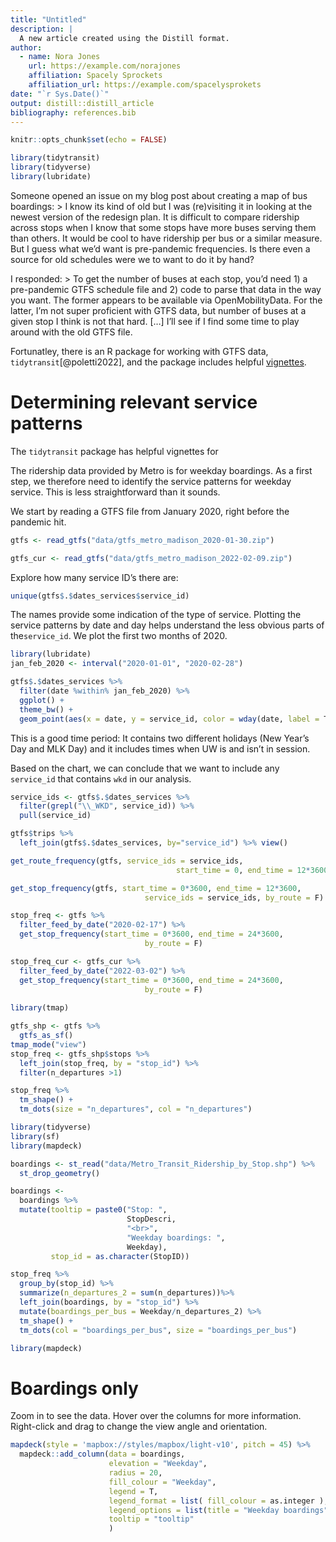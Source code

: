 ```yaml
---
title: "Untitled"
description: |
  A new article created using the Distill format.
author:
  - name: Nora Jones 
    url: https://example.com/norajones
    affiliation: Spacely Sprockets
    affiliation_url: https://example.com/spacelysprokets
date: "`r Sys.Date()`"
output: distill::distill_article
bibliography: references.bib
---
```


```r
knitr::opts_chunk$set(echo = FALSE)
```

```r
library(tidytransit)
library(tidyverse)
library(lubridate)
```

Someone opened an issue on my blog post about creating a map of bus boardings: \> I know its kind of old but I was (re)visiting it in looking at the newest version of the redesign plan. It is difficult to compare ridership across stops when I know that some stops have more buses serving them than others. It would be cool to have ridership per bus or a similar measure. But I guess what we'd want is pre-pandemic frequencies. Is there even a source for old schedules were we to want to do it by hand?

I responded: \> To get the number of buses at each stop, you'd need 1) a pre-pandemic GTFS schedule file and 2) code to parse that data in the way you want. The former appears to be available via OpenMobilityData. For the latter, I'm not super proficient with GTFS data, but number of buses at a given stop I think is not that hard. \[...\] I'll see if I find some time to play around with the old GTFS file.

Fortunatley, there is an R package for working with GTFS data, `tidytransit`[@poletti2022], and the package includes helpful [vignettes](https://cran.r-project.org/web/packages/tidytransit/vignettes/frequency.html).

# Determining relevant service patterns

The `tidytransit` package has helpful vignettes for

The ridership data provided by Metro is for weekday boardings. As a first step, we therefore need to identify the service patterns for weekday service. This is less straightforward than it sounds.

We start by reading a GTFS file from January 2020, right before the pandemic hit.

```r
gtfs <- read_gtfs("data/gtfs_metro_madison_2020-01-30.zip")

gtfs_cur <- read_gtfs("data/gtfs_metro_madison_2022-02-09.zip")
```

Explore how many service ID's there are:

```r
unique(gtfs$.$dates_services$service_id)
```

The names provide some indication of the type of service. Plotting the service patterns by date and day helps understand the less obvious parts of the`service_id`. We plot the first two months of 2020.

```r
library(lubridate)
jan_feb_2020 <- interval("2020-01-01", "2020-02-28")

gtfs$.$dates_services %>% 
  filter(date %within% jan_feb_2020) %>% 
  ggplot() + 
  theme_bw() + 
  geom_point(aes(x = date, y = service_id, color = wday(date, label = T)), size = 2)
```

This is a good time period: It contains two different holidays (New Year's Day and MLK Day) and it includes times when UW is and isn't in session.

Based on the chart, we can conclude that we want to include any `service_id` that contains `wkd` in our analysis.

```r
service_ids <- gtfs$.$dates_services %>% 
  filter(grepl("\\_WKD", service_id)) %>% 
  pull(service_id)
```

```r
gtfs$trips %>%
  left_join(gtfs$.$dates_services, by="service_id") %>% view()

get_route_frequency(gtfs, service_ids = service_ids, 
                                     start_time = 0, end_time = 12*3600) 

get_stop_frequency(gtfs, start_time = 0*3600, end_time = 12*3600, 
                              service_ids = service_ids, by_route = F)

stop_freq <- gtfs %>% 
  filter_feed_by_date("2020-02-17") %>% 
  get_stop_frequency(start_time = 0*3600, end_time = 24*3600, 
                              by_route = F)

stop_freq_cur <- gtfs_cur %>% 
  filter_feed_by_date("2022-03-02") %>% 
  get_stop_frequency(start_time = 0*3600, end_time = 24*3600, 
                              by_route = F)
  
library(tmap)

gtfs_shp <- gtfs %>% 
  gtfs_as_sf() 
tmap_mode("view")
stop_freq <- gtfs_shp$stops %>% 
  left_join(stop_freq, by = "stop_id") %>% 
  filter(n_departures >1) 

stop_freq %>% 
  tm_shape() +
  tm_dots(size = "n_departures", col = "n_departures")


```

```r
library(tidyverse)
library(sf)
library(mapdeck)
```

```r
boardings <- st_read("data/Metro_Transit_Ridership_by_Stop.shp") %>% 
  st_drop_geometry()
```

```r
boardings <- 
  boardings %>% 
  mutate(tooltip = paste0("Stop: ",
                          StopDescri,
                          "<br>",
                          "Weekday boardings: ",
                          Weekday),
         stop_id = as.character(StopID))

stop_freq %>% 
  group_by(stop_id) %>% 
  summarize(n_departures_2 = sum(n_departures))%>% 
  left_join(boardings, by = "stop_id") %>% 
  mutate(boardings_per_bus = Weekday/n_departures_2) %>% 
  tm_shape() +
  tm_dots(col = "boardings_per_bus", size = "boardings_per_bus")

library(mapdeck)
```

# Boardings only

Zoom in to see the data. Hover over the columns for more information. Right-click and drag to change the view angle and orientation.

```r
mapdeck(style = 'mapbox://styles/mapbox/light-v10', pitch = 45) %>% 
  mapdeck::add_column(data = boardings, 
                      elevation = "Weekday",
                      radius = 20,
                      fill_colour = "Weekday",
                      legend = T,
                      legend_format = list( fill_colour = as.integer ),
                      legend_options = list(title = "Weekday boardings"),
                      tooltip = "tooltip"
                      )
```
